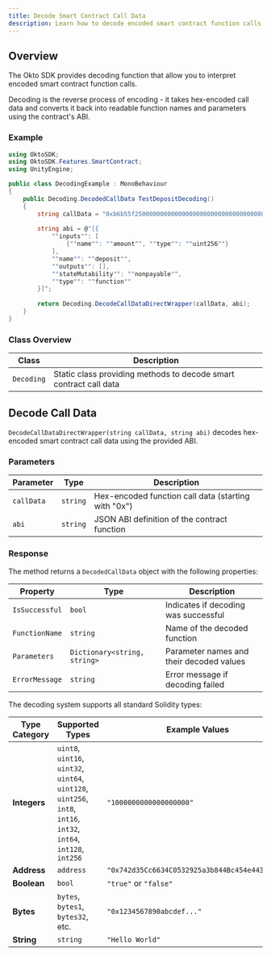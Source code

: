 ```yaml
---
title: Decode Smart Contract Call Data
description: Learn how to decode encoded smart contract function calls using the Okto SDK in Unity.
---
```




## Overview

The Okto SDK provides decoding function that allow you to interpret encoded smart contract function calls. 

<Callout type="info">
Decoding is the reverse process of encoding - it takes hex-encoded call data and converts it back into readable function names and parameters using the contract's ABI.
</Callout>

### Example

<Accordions>
<Accordion title="Basic Function Decoding">

```csharp
using OktoSDK;
using OktoSDK.Features.SmartContract;
using UnityEngine;

public class DecodingExample : MonoBehaviour
{
    public Decoding.DecodedCallData TestDepositDecoding()
    {
        string callData = "0xb6b55f250000000000000000000000000000000000000000000000000de0b6b3a7640000";
        
        string abi = @"[{
            ""inputs"": [
                {""name"": ""amount"", ""type"": ""uint256""}
            ],
            ""name"": ""deposit"",
            ""outputs"": [],
            ""stateMutability"": ""nonpayable"",
            ""type"": ""function""
        }]";
        
        return Decoding.DecodeCallDataDirectWrapper(callData, abi);
    }
}
```

</Accordion>
</Accordions>

### Class Overview

| Class | Description |
|---------|-------------|
| `Decoding` | Static class providing methods to decode smart contract call data |

<div className="method-box">

## Decode Call Data

`DecodeCallDataDirectWrapper(string callData, string abi)` decodes hex-encoded smart contract call data using the provided ABI.

### Parameters

| Parameter | Type | Description |
|-----------|------|-------------|
| `callData` | `string` | Hex-encoded function call data (starting with "0x") |
| `abi` | `string` | JSON ABI definition of the contract function |

### Response

<Callout title="Success Response">

The method returns a `DecodedCallData` object with the following properties:

| Property | Type | Description |
|----------|------|-------------|
| `IsSuccessful` | `bool` | Indicates if decoding was successful |
| `FunctionName` | `string` | Name of the decoded function |
| `Parameters` | `Dictionary<string, string>` | Parameter names and their decoded values |
| `ErrorMessage` | `string` | Error message if decoding failed |

</Callout>

<Accordions>
<Accordion title="Supported Parameter Types">

The decoding system supports all standard Solidity types:

| Type Category | Supported Types | Example Values |
|---------------|----------------|----------------|
| **Integers** | `uint8`, `uint16`, `uint32`, `uint64`, `uint128`, `uint256`, `int8`, `int16`, `int32`, `int64`, `int128`, `int256` | `"1000000000000000000"` |
| **Address** | `address` | `"0x742d35Cc6634C0532925a3b844Bc454e4438f44e"` |
| **Boolean** | `bool` | `"true"` or `"false"` |
| **Bytes** | `bytes`, `bytes1`, `bytes32`, etc. | `"0x1234567890abcdef..."` |
| **String** | `string` | `"Hello World"` |

</Accordion>
</Accordions>

</div>
